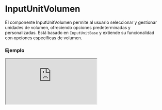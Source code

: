 # InputUnitVolumen

El componente InputUnitVolumen permite al usuario seleccionar y gestionar unidades de volumen, ofreciendo opciones predeterminadas y personalizadas. Está basado en `InputUnitBase` y extiende su funcionalidad con opciones específicas de volumen.


### Ejemplo

<Iframe minHeightIframe="30dvh" src="https://fenextjs-component-storybook.vercel.app/iframe.html?args=&id=input-inputunitvolumen--index&viewMode=story" />

### Importacion

Para importar el componente InputUnitVolumen, se puede hacer desde fenextjs

```tsx copy
import { InputUnitVolumen } from "fenextjs";
```

### Parametros

| Parametro | Tipo | Requerido | Default | Descripcion |
| --------- | ---- | --------- | ------- | ----------- |
| defaultValue | Partial\<InputUnitVolumenValue\> | no | undefined | Valor predeterminado para el componente, que incluye el valor y la unidad seleccionados. |
| value | Partial\<InputUnitVolumenValue\> | no | undefined | Valor actual del componente, que incluye el valor numérico y la unidad seleccionada. |
| onChange | (data: Partial\<InputUnitVolumenValue\>) =\> void | no | undefined | Función que se ejecuta al cambiar el valor o la unidad, devolviendo los datos actualizados. |
| options | Unit_Volumen[] | no | Object.keys(Unit_Volumen).map((e) =\> Unit_Volumen[e]) | Opciones de unidades de volumen disponibles para seleccionar. |
| className | string | no | '' | Clase CSS para personalizar el estilo del componente. |
| classNameDisabled | string | no | '' | Clase CSS para el estado deshabilitado del componente. |
| classNameInput | string | no | '' | Clase CSS para el campo de entrada de texto. |

### Storybook

Para ver el storybook del componente lo puede hacer con este [link](https://fenextjs-component-storybook.vercel.app/?path=/story/input-inputunitvolumen--index)

### Usos

- Uso básico

```tsx copy
<InputUnitVolumen />
```

- Con valor predeterminado

```tsx copy
<InputUnitVolumen defaultValue={{ value: 10, unit: "liters" }} />
```

- Con función onChange

```tsx copy
<InputUnitVolumen onChange={(data) => console.log(data)} />
```

